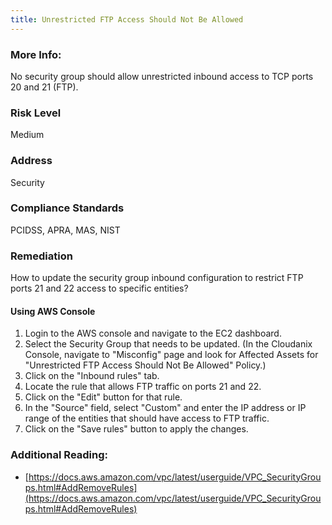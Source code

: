 ```yaml
---
title: Unrestricted FTP Access Should Not Be Allowed
---
```


### More Info:

No security group should allow unrestricted inbound access to TCP ports 20 and 21 (FTP).

### Risk Level

Medium

### Address

Security

### Compliance Standards

PCIDSS, APRA, MAS, NIST

### Remediation

How to update the security group inbound configuration to restrict FTP ports 21 and 22 access to specific entities?

#### Using AWS Console

1. Login to the AWS console and navigate to the EC2 dashboard.
2. Select the Security Group that needs to be updated.
    (In the Cloudanix Console, navigate to "Misconfig" page and look for Affected Assets for "Unrestricted FTP Access Should Not Be Allowed" Policy.)
3. Click on the "Inbound rules" tab.
4. Locate the rule that allows FTP traffic on ports 21 and 22.
5. Click on the "Edit" button for that rule.
6. In the "Source" field, select "Custom" and enter the IP address or IP range of the entities that should have access to FTP traffic.
7. Click on the "Save rules" button to apply the changes.

### Additional Reading:

- [https://docs.aws.amazon.com/vpc/latest/userguide/VPC_SecurityGroups.html#AddRemoveRules](https://docs.aws.amazon.com/vpc/latest/userguide/VPC_SecurityGroups.html#AddRemoveRules)
